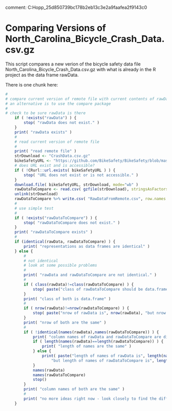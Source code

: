
comment: C:\Users\David Hopp\AppData\Local\GitHub\PortableGit_25d850739bc178b2eb13c3e2a9faafea2f9143c0\cmd

# Comparing Versions of North_Carolina_Bicycle_Crash_Data.csv.gz  
This script compares a new verion of the bicycle safety data file
North_Carolina_Bicycle_Crash_Data.csv.gz with what is already in the
R project as the data frame rawData.  

There is one chunk here:

```r
#
# compare current version of remote file with current contents of rawData
# an alternative is to use the compare package
#
# check to be sure rawData is there
	if ( !exists("rawData") ) {
		stop( "rawData does not exist." )
	}
	print( "rawData exists" )
	#
	# read current version of remote file
	#
	print( "read remote file" )
	strDownload <- "CrashData.csv.gz"  
	bikeSafetyURL <- "https://github.com/BikeSafety/BikeSafety/blob/master/data/North_Carolina_Bicycle_Crash_Data.csv.gz?raw=true"
	# does URL exist and is accessible?
	if ( !CRurl::url.exists( bikeSafetyURL ) ) {
		stop( "URL does not exist or is not accessible." )
	}	
	download.file( bikeSafetyURL, strDownload, mode="wb" )
	rawDataToCompare <- read.csv( gzfile(strDownload), stringsAsFactors = FALSE )
	unlink(strDownload)
	rawDataToCompare %>% write.csv( "RawDataFromRemote.csv", row.names = FALSE )
	#
	# use simple test
	#
	if ( !exists("rawDataToCompare") ) {
		stop( "rawDataToCompare does not exist." )
	}
	print( "rawDataToCompare exists" )
	#
	if (identical(rawData, rawDataToCompare) ) {
		print( "representations as data frames are identical" )
	} else {
		#
		# not identical
		# look at some possible problems
		#
		print( "rawData and rawDataToCompare are not identical." )
		#
		if ( class(rawData)!=class(rawDataToCompare) ) {
			stop( paste("class of rawDataToCompare should be data.frame but is", class(rawDataToCompare)) )
		}
		print( "class of both is data.frame" )
		#
		if ( nrow(rawData)!=nrow(rawDataToCompare) ) {
			stop( paste("nrow of rawData is", nrow(rawData), "but nrow of rawDataToCompare is", nrow(rawDataToCompare)) )
		}
		print( "nrow of both are the same" )
		#
		if ( !identical(names(rawData),names(rawDataToCompare)) ) {
			print( "column names of rawData and rawDataToCompare are different:" )
			if ( length(names(rawData)==length(rawDataToCompare)) ) {
				print( "length of names are the same" )
			} else {
				print( paste("length of names of rawData is", length(names(rawData)), 
					"but length of names of rawDataToCompare is", length(names(rawDataToCompare))) )
			}
			names(rawData)
			names(rawDataToCompare)
			stop()
		}
		print( "column names of both are the same" )
		#
		print( "no more ideas right now - look closely to find the difference")
	}
```
